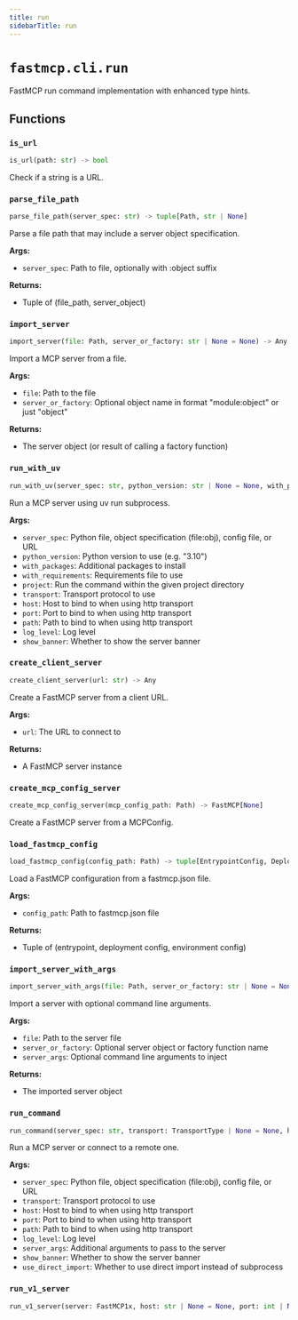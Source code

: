 ```yaml
---
title: run
sidebarTitle: run
---
```


# `fastmcp.cli.run`


FastMCP run command implementation with enhanced type hints.

## Functions

### `is_url` <sup><a href="https://github.com/saintx/fastmcp/blob/main/src/fastmcp/cli/run.py#L31" target="_blank"><Icon icon="github" style="width: 14px; height: 14px;" /></a></sup>

```python
is_url(path: str) -> bool
```


Check if a string is a URL.


### `parse_file_path` <sup><a href="https://github.com/saintx/fastmcp/blob/main/src/fastmcp/cli/run.py#L37" target="_blank"><Icon icon="github" style="width: 14px; height: 14px;" /></a></sup>

```python
parse_file_path(server_spec: str) -> tuple[Path, str | None]
```


Parse a file path that may include a server object specification.

**Args:**
- `server_spec`: Path to file, optionally with \:object suffix

**Returns:**
- Tuple of (file_path, server_object)


### `import_server` <sup><a href="https://github.com/saintx/fastmcp/blob/main/src/fastmcp/cli/run.py#L68" target="_blank"><Icon icon="github" style="width: 14px; height: 14px;" /></a></sup>

```python
import_server(file: Path, server_or_factory: str | None = None) -> Any
```


Import a MCP server from a file.

**Args:**
- `file`: Path to the file
- `server_or_factory`: Optional object name in format "module\:object" or just "object"

**Returns:**
- The server object (or result of calling a factory function)


### `run_with_uv` <sup><a href="https://github.com/saintx/fastmcp/blob/main/src/fastmcp/cli/run.py#L181" target="_blank"><Icon icon="github" style="width: 14px; height: 14px;" /></a></sup>

```python
run_with_uv(server_spec: str, python_version: str | None = None, with_packages: list[str] | None = None, with_requirements: Path | None = None, project: Path | None = None, transport: TransportType | None = None, host: str | None = None, port: int | None = None, path: str | None = None, log_level: LogLevelType | None = None, show_banner: bool = True) -> None
```


Run a MCP server using uv run subprocess.

**Args:**
- `server_spec`: Python file, object specification (file\:obj), config file, or URL
- `python_version`: Python version to use (e.g. "3.10")
- `with_packages`: Additional packages to install
- `with_requirements`: Requirements file to use
- `project`: Run the command within the given project directory
- `transport`: Transport protocol to use
- `host`: Host to bind to when using http transport
- `port`: Port to bind to when using http transport
- `path`: Path to bind to when using http transport
- `log_level`: Log level
- `show_banner`: Whether to show the server banner


### `create_client_server` <sup><a href="https://github.com/saintx/fastmcp/blob/main/src/fastmcp/cli/run.py#L308" target="_blank"><Icon icon="github" style="width: 14px; height: 14px;" /></a></sup>

```python
create_client_server(url: str) -> Any
```


Create a FastMCP server from a client URL.

**Args:**
- `url`: The URL to connect to

**Returns:**
- A FastMCP server instance


### `create_mcp_config_server` <sup><a href="https://github.com/saintx/fastmcp/blob/main/src/fastmcp/cli/run.py#L328" target="_blank"><Icon icon="github" style="width: 14px; height: 14px;" /></a></sup>

```python
create_mcp_config_server(mcp_config_path: Path) -> FastMCP[None]
```


Create a FastMCP server from a MCPConfig.


### `load_fastmcp_config` <sup><a href="https://github.com/saintx/fastmcp/blob/main/src/fastmcp/cli/run.py#L339" target="_blank"><Icon icon="github" style="width: 14px; height: 14px;" /></a></sup>

```python
load_fastmcp_config(config_path: Path) -> tuple[EntrypointConfig, DeploymentConfig | None, EnvironmentConfig | None]
```


Load a FastMCP configuration from a fastmcp.json file.

**Args:**
- `config_path`: Path to fastmcp.json file

**Returns:**
- Tuple of (entrypoint, deployment config, environment config)


### `import_server_with_args` <sup><a href="https://github.com/saintx/fastmcp/blob/main/src/fastmcp/cli/run.py#L381" target="_blank"><Icon icon="github" style="width: 14px; height: 14px;" /></a></sup>

```python
import_server_with_args(file: Path, server_or_factory: str | None = None, server_args: list[str] | None = None) -> Any
```


Import a server with optional command line arguments.

**Args:**
- `file`: Path to the server file
- `server_or_factory`: Optional server object or factory function name
- `server_args`: Optional command line arguments to inject

**Returns:**
- The imported server object


### `run_command` <sup><a href="https://github.com/saintx/fastmcp/blob/main/src/fastmcp/cli/run.py#L407" target="_blank"><Icon icon="github" style="width: 14px; height: 14px;" /></a></sup>

```python
run_command(server_spec: str, transport: TransportType | None = None, host: str | None = None, port: int | None = None, path: str | None = None, log_level: LogLevelType | None = None, server_args: list[str] | None = None, show_banner: bool = True, use_direct_import: bool = False) -> None
```


Run a MCP server or connect to a remote one.

**Args:**
- `server_spec`: Python file, object specification (file\:obj), config file, or URL
- `transport`: Transport protocol to use
- `host`: Host to bind to when using http transport
- `port`: Port to bind to when using http transport
- `path`: Path to bind to when using http transport
- `log_level`: Log level
- `server_args`: Additional arguments to pass to the server
- `show_banner`: Whether to show the server banner
- `use_direct_import`: Whether to use direct import instead of subprocess


### `run_v1_server` <sup><a href="https://github.com/saintx/fastmcp/blob/main/src/fastmcp/cli/run.py#L503" target="_blank"><Icon icon="github" style="width: 14px; height: 14px;" /></a></sup>

```python
run_v1_server(server: FastMCP1x, host: str | None = None, port: int | None = None, transport: TransportType | None = None) -> None
```
